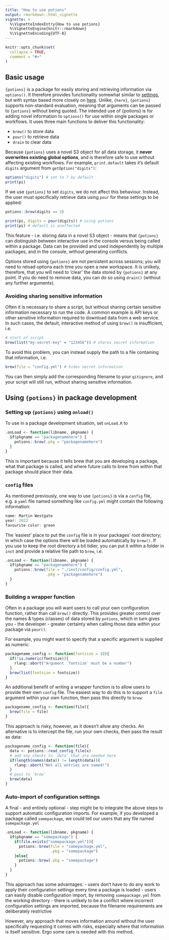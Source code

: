 ```yaml
---
title: "How to use potions"
output: rmarkdown::html_vignette
vignette: >
  %\VignetteIndexEntry{How to use potions}
  %\VignetteEngine{knitr::rmarkdown}
  %\VignetteEncoding{UTF-8}
---
```


```r
knitr::opts_chunk$set(
  collapse = TRUE,
  comment = "#>"
)
```

## Basic usage 
`{potions}` is a package for easily storing and retrieving information via 
`options()`. It therefore provides functionality somewhat similar to 
<a href="https://cran.r-project.org/package=settings">settings</a>, but with 
syntax based more closely on 
<a href="https://cran.r-project.org/package=here">here</a>. Unlike, `{here}`,
`{potions}` supports non-standard evaluation, meaning that arguments can be 
passed to `{potions}` without being quoted. The intended use of 
{potions} is for adding novel information to `options()` for use within single 
packages or workflows. It uses three main functions to deliver this 
functionality:

- `brew()` to store data
- `pour()` to retrieve data
- `drain` to clear data

Because `{potions}` uses a novel S3 object for all data
storage, it **never overwrites existing global options**, and is therefore safe
to use without affecting existing workflows. For example, `print.default` takes
it's default `digits` argument from `getOption("digits")`:

```r
options("digits") # set to 7 by default
print(pi)
```

If we use `{potions}` to set `digits`, we do not affect this behaviour. Instead,
the user must specifically retrieve data using `pour` for these settings to be 
applied:

```r
potions::brew(digits == 3)

print(pi, digits = pour(digits)) # using potions
print(pi) # default is unaffected
```

This feature - i.e. storing data in a novel S3 object - means that `{potions}` 
can distinguish between interactive use in the console versus being called 
within a package. Data can be provided and used independently by multiple 
packages, and in the console, without generating conflicts. 

Options stored using `{potions}` are not persistent across sessions; you will
need to reload options each time you open a new workspace. It is unlikely, 
therefore, that you will need to 'clear' the data stored by `{potions}` at any
point. If you do need to remove data, you can do so using `drain()` (without
any further arguments).

### Avoiding sharing sensitive information
Often it is necessary to share a script, but without sharing certain sensitive
information necessary to run the code. A common example is API keys or other
sensitive information required to download data from a web service. In such 
cases, the default, interactive method of using `brew()` is insufficient, i.e.

```r
# start of script
brew(list("my-secret-key" = "123456")) # shares secret information
```

To avoid this problem, you can instead supply the path to a file containing that
information, i.e.

```r
brew(file = "config.yml") # hides secret information
```
You can then simply add the corresponding filename to your `gitignore`, and your 
script will still run, without sharing sensitive information.

## Using `{potions}` in package development

### Setting up `{potions}` using `onload()`
To use in a package development situation, set `onLoad.R` to
```r
.onLoad <- function(libname, pkgname) {
  if(pkgname == "packagenamehere") {
    potions::brew(.pkg = "packagenamehere")
  }
}
```
This is important because it tells brew that you are developing a package,
what that package is called, and where future calls to brew from within that
package should place their data.

### `config` files
As mentioned previously, one way to use `{potions}` is via a `config`
file, e.g. a `yaml` file named something like `config.yml` might contain the 
following information:

```r
name: Martin Westgate
year: 2023
favourite-color: green
```

The 'easiest' place to put the `config` file is in your packages' root 
directory; in which case the options there will be loaded automatically by 
`brew()`. If you use to keep the root directory a bit tidier, you can put it
within a folder in `inst` and provide a relative file path to `brew`, i.e.

```r
.onLoad <- function(libname, pkgname) {
  if(pkgname == "packagenamehere") {
    potions::brew(file = "./inst/config/config.yml", 
                  .pkg = "packagenamehere")
  }
}
```

### Building a wrapper function
Often in a package you will want users to call your own configuration function,
rather than call `brew()` directly. This provides greater control over the names 
& types (classes) of data stored by `potions`, which in turn gives you - the 
developer - greater certainty when calling those data *within* your package via
`pour()`.

For example, you might want to specify that a specific argument is supplied as 
numeric:

```r
packagename_config <- function(fontsize = 10){
  if(!is.numeric(fontsize)){
    rlang::abort("Argument `fontsize` must be a number")
  }
  brew(list(fontsize = fontsize))
}
```

An additional benefit of writing a wrapper function is to allow users to provide
their own `config` file. The easiest way to do this is to support a `file`
argument within your own function, then pass this directly to `brew`:

```r
packagename_config <- function(file){
  brew(file = file)
}
```

This approach is risky, however, as it doesn't allow any checks. An alternative
is to intercept the file, run your own checks, then pass the result as data:

```r
packagename_config <- function(file){
  data <- potions::read_config_file(x)
  # add any checks to `data` that are needed here
  if(length(names(data)) != length(data)){
    rlang::abort("Not all entries are named!")
  }
  # pass to `brew`
  brew(data)
}
```


### Auto-import of configuration settings
A final - and entirely optional - step might be to integrate the above steps to
support automatic configuration imports. For example, if you developed a package 
called `somepackage`, we could tell our users that any file named 
`somepackage.yml` 

```r
.onLoad <- function(libname, pkgname) {
  if(pkgname == "somepackage") {
    if(file.exists("somepackage.yml")){
      potions::brew(file = "somepackage.yml", 
                    .pkg = "somepackage")  
    }else{
      potions::brew(.pkg = "somepackage")  
    }
  }
}
```
This approach has some advantages:
- users don't have to do any work to apply their configuration settings every time a package is loaded
- users can easily disable configuration import, by removing `somepackage.yml` from the working directory
- there is unlikely to be a conflict where incorrect configuration settings are imported, because the filename requirements are deliberately restrictive

However, any approach that moves information around without the user 
specifically requesting it comes with risks, especially where that information
is itself sensitive. Ergo some care is needed with this method.
